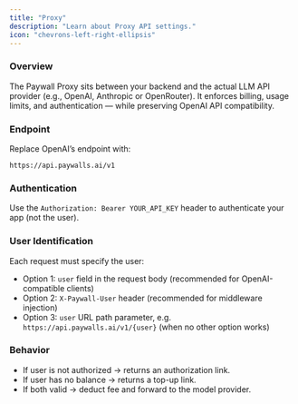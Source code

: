 ```yaml
---
title: "Proxy"
description: "Learn about Proxy API settings."
icon: "chevrons-left-right-ellipsis"
---
```


### Overview

The Paywall Proxy sits between your backend and the actual LLM API provider (e.g., OpenAI, Anthropic or OpenRouter). It enforces billing, usage limits, and authentication — while preserving OpenAI API compatibility.

### Endpoint

Replace OpenAI’s endpoint with:

```
https://api.paywalls.ai/v1
```

### Authentication

Use the `Authorization: Bearer YOUR_API_KEY` header to authenticate your app (not the user).

### User Identification

Each request must specify the user:

- Option 1: `user` field in the request body (recommended for OpenAI-compatible clients)
- Option 2: `X-Paywall-User` header (recommended for middleware injection)
- Option 3: `user` URL path parameter, e.g. `https://api.paywalls.ai/v1/{user}` (when no other option works)

### Behavior

- If user is not authorized → returns an authorization link.
- If user has no balance → returns a top-up link.
- If both valid → deduct fee and forward to the model provider.
